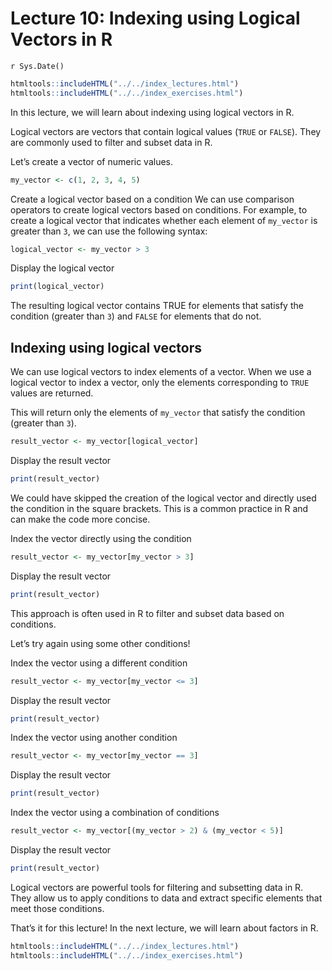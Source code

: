# Lecture 10: Indexing using Logical Vectors in R
`r Sys.Date()`

```r
htmltools::includeHTML("../../index_lectures.html")
htmltools::includeHTML("../../index_exercises.html")
```


In this lecture, we will learn about indexing using logical vectors in R.

Logical vectors are vectors that contain logical values (`TRUE` or `FALSE`).
They are commonly used to filter and subset data in R.

Let's create a vector of numeric values.

```r
my_vector <- c(1, 2, 3, 4, 5)
```

Create a logical vector based on a condition We can use comparison operators
to create logical vectors based on conditions. For example, to create a
logical vector that indicates whether each element of `my_vector` is greater
than `3`, we can use the following syntax:

```r
logical_vector <- my_vector > 3
```

Display the logical vector

```r
print(logical_vector)
```

The resulting logical vector contains TRUE for elements that satisfy the
condition (greater than `3`) and `FALSE` for elements that do not.

## Indexing using logical vectors 

We can use logical vectors to index elements of a vector. When we use a
logical vector to index a vector, only the elements corresponding to `TRUE`
values are returned.

This will return only the elements of `my_vector` that satisfy the condition
(greater than `3`).

```r
result_vector <- my_vector[logical_vector]
```

Display the result vector

```r
print(result_vector)
```

We could have skipped the creation of the logical vector and directly used
the condition in the square brackets. This is a common practice in R and can
make the code more concise.

Index the vector directly using the condition

```r
result_vector <- my_vector[my_vector > 3]
```

Display the result vector

```r
print(result_vector)
```

This approach is often used in R to filter and subset data based on
conditions.

Let's try again using some other conditions!

Index the vector using a different condition

```r
result_vector <- my_vector[my_vector <= 3]
```

Display the result vector

```r
print(result_vector)
```

Index the vector using another condition

```r
result_vector <- my_vector[my_vector == 3]
```

Display the result vector

```r
print(result_vector)
```

Index the vector using a combination of conditions

```r
result_vector <- my_vector[(my_vector > 2) & (my_vector < 5)]
```

Display the result vector

```r
print(result_vector)
```

Logical vectors are powerful tools for filtering and subsetting data in R.
They allow us to apply conditions to data and extract specific elements that
meet those conditions.

That's it for this lecture! In the next lecture, we will learn about factors
in R.


```r
htmltools::includeHTML("../../index_lectures.html")
htmltools::includeHTML("../../index_exercises.html")
```

